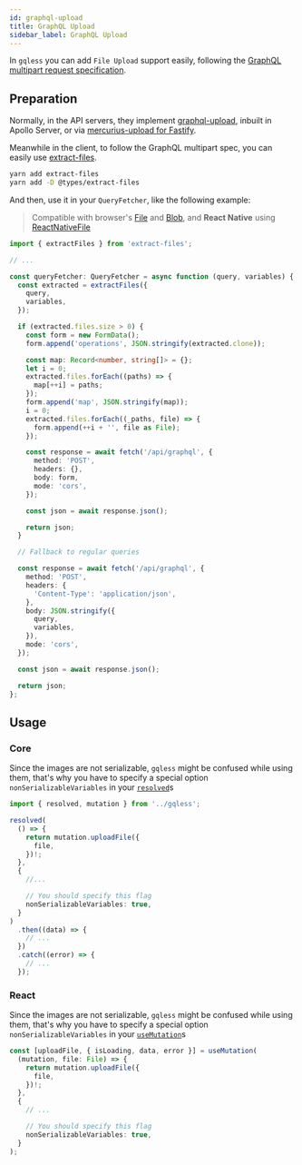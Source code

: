 ```yaml
---
id: graphql-upload
title: GraphQL Upload
sidebar_label: GraphQL Upload
---
```


In `gqless` you can add `File Upload` support easily, following the [GraphQL multipart request specification](https://github.com/jaydenseric/graphql-multipart-request-spec).

## Preparation

Normally, in the API servers, they implement [graphql-upload](https://github.com/jaydenseric/graphql-upload), inbuilt in Apollo Server, or via [mercurius-upload for Fastify](https://github.com/mercurius-js/mercurius-upload).

Meanwhile in the client, to follow the GraphQL multipart spec, you can easily use [extract-files](https://www.npmjs.com/package/extract-files).

```bash yarn2npm
yarn add extract-files
yarn add -D @types/extract-files
```

And then, use it in your `QueryFetcher`, like the following example:

> Compatible with browser's [File](https://developer.mozilla.org/en-US/docs/web/api/file) and [Blob](https://developer.mozilla.org/en-US/docs/web/api/blob), and **React Native** using [ReactNativeFile](https://github.com/jaydenseric/extract-files#class-reactnativefile)

```ts
import { extractFiles } from 'extract-files';

// ...

const queryFetcher: QueryFetcher = async function (query, variables) {
  const extracted = extractFiles({
    query,
    variables,
  });

  if (extracted.files.size > 0) {
    const form = new FormData();
    form.append('operations', JSON.stringify(extracted.clone));

    const map: Record<number, string[]> = {};
    let i = 0;
    extracted.files.forEach((paths) => {
      map[++i] = paths;
    });
    form.append('map', JSON.stringify(map));
    i = 0;
    extracted.files.forEach((_paths, file) => {
      form.append(++i + '', file as File);
    });

    const response = await fetch('/api/graphql', {
      method: 'POST',
      headers: {},
      body: form,
      mode: 'cors',
    });

    const json = await response.json();

    return json;
  }

  // Fallback to regular queries

  const response = await fetch('/api/graphql', {
    method: 'POST',
    headers: {
      'Content-Type': 'application/json',
    },
    body: JSON.stringify({
      query,
      variables,
    }),
    mode: 'cors',
  });

  const json = await response.json();

  return json;
};
```

## Usage

### Core

Since the images are not serializable, `gqless` might be confused while
using them, that's why you have to specify a special option `nonSerializableVariables` in your [`resolved`](/core/basic-usage#resolved)s

```ts
import { resolved, mutation } from '../gqless';

resolved(
  () => {
    return mutation.uploadFile({
      file,
    })!;
  },
  {
    //...

    // You should specify this flag
    nonSerializableVariables: true,
  }
)
  .then((data) => {
    // ...
  })
  .catch((error) => {
    // ...
  });
```

### React

Since the images are not serializable, `gqless` might be confused while
using them, that's why you have to specify a special option `nonSerializableVariables` in your [`useMutation`](/react/mutations)s

```ts
const [uploadFile, { isLoading, data, error }] = useMutation(
  (mutation, file: File) => {
    return mutation.uploadFile({
      file,
    })!;
  },
  {
    // ...

    // You should specify this flag
    nonSerializableVariables: true,
  }
);
```
